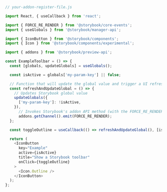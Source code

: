 ```js
// your-addon-register-file.js

import React, { useCallback } from 'react';

import { FORCE_RE_RENDER } from '@storybook/core-events';
import { useGlobals } from '@storybook/manager-api';

import { IconButton } from '@storybook/components';
import { Icon } from '@storybook/components/experimental';

import { addons } from '@storybook/preview-api';

const ExampleToolbar = () => {
  const [globals, updateGlobals] = useGlobals();

  const isActive = globals['my-param-key'] || false;

  // Function that will update the global value and trigger a UI refresh.
  const refreshAndUpdateGlobal = () => {
    // Updates Storybook global value
    updateGlobals({
      ['my-param-key']: !isActive,
    }),
      // Invokes Storybook's addon API method (with the FORCE_RE_RENDER) event to trigger a UI refresh
      addons.getChannel().emit(FORCE_RE_RENDER);
  };

  const toggleOutline = useCallback(() => refreshAndUpdateGlobal(), [isActive]);

  return (
    <IconButton
      key="Example"
      active={isActive}
      title="Show a Storybook toolbar"
      onClick={toggleOutline}
    >
      <Icon.Outline />
    </IconButton>
  );
};
```
